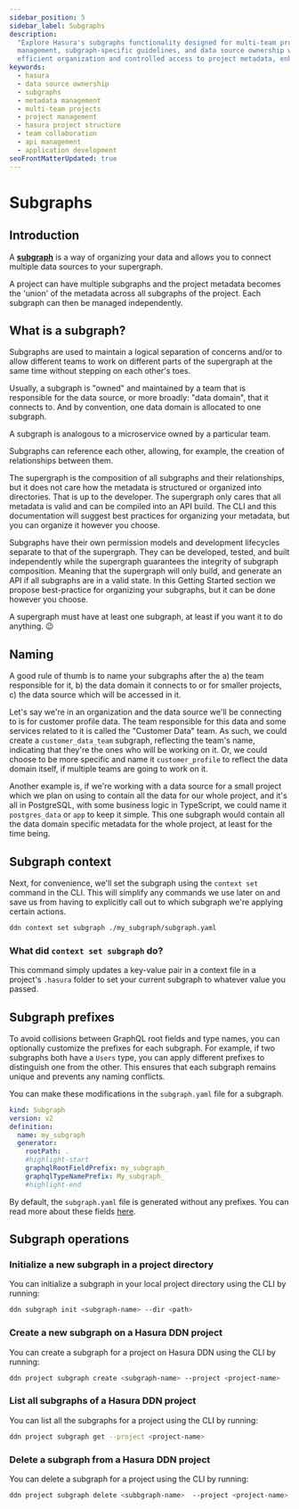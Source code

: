 ```yaml
---
sidebar_position: 5
sidebar_label: Subgraphs
description:
  "Explore Hasura's subgraphs functionality designed for multi-team projects. Understand the process of metadata object
  management, subgraph-specific guidelines, and data source ownership within Hasura. Discover how subgraphs facilitate
  efficient organization and controlled access to project metadata, enhancing team collaboration on Hasura projects."
keywords:
  - hasura
  - data source ownership
  - subgraphs
  - metadata management
  - multi-team projects
  - project management
  - hasura project structure
  - team collaboration
  - api management
  - application development
seoFrontMatterUpdated: true
---
```


# Subgraphs

## Introduction

A [**subgraph**](/project-configuration/subgraphs.mdx) is a way of organizing your data and allows you to connect
multiple data sources to your supergraph.

A project can have multiple subgraphs and the project metadata becomes the 'union' of the metadata across all subgraphs
of the project. Each subgraph can then be managed independently.

## What is a subgraph?

Subgraphs are used to maintain a logical separation of concerns and/or to allow different teams to work on different
parts of the supergraph at the same time without stepping on each other's toes.

Usually, a subgraph is "owned" and maintained by a team that is responsible for the data source, or more broadly:
"data domain", that it connects to. And by convention, one data domain is allocated to one subgraph.

A subgraph is analogous to a microservice owned by a particular team.

Subgraphs can reference each other, allowing, for example, the creation of relationships between them.

The supergraph is the composition of all subgraphs and their relationships, but it does not care how the metadata is
structured or organized into directories. That is up to the developer. The supergraph only cares that all metadata is
valid and can be compiled into an API build. The CLI and this documentation will suggest best practices for organizing
your metadata, but you can organize it however you choose.

Subgraphs have their own permission models and development lifecycles separate to that of the supergraph. They can be
developed, tested, and built independently while the supergraph guarantees the integrity of subgraph composition.
Meaning that the supergraph will only build, and generate an API if all subgraphs are in a valid state. In this Getting
Started section we propose best-practice for organizing your subgraphs, but it can be done however you choose.

A supergraph must have at least one subgraph, at least if you want it to do anything. 😉

## Naming

A good rule of thumb is to name your subgraphs after the a) the team responsible for it, b) the data domain it connects
to or for smaller projects, c) the data source which will be accessed in it.

Let's say we're in an organization and the data source we'll be connecting to is for customer profile data. The team
responsible for this data and some services related to it is called the "Customer Data" team. As such, we could create a
`customer_data_team` subgraph, reflecting the team's name, indicating that they're the ones who will be working on it.
Or, we could choose to be more specific and name it `customer_profile` to reflect the data domain itself, if multiple
teams are going to work on it.

Another example is, if we're working with a data source for a small project which we plan on using to contain all the
data for our whole project, and it's all in PostgreSQL, with some business logic in TypeScript, we could name it
`postgres_data` or `app` to keep it simple. This one subgraph would contain all the data domain specific metadata for
the whole project, at least for the time being.

## Subgraph context

Next, for convenience, we'll set the subgraph using the `context set` command in the CLI. This will simplify any
commands we use later on and save us from having to explicitly call out to which subgraph we're applying certain
actions.

```bash title="Run the following in your project, changing the directory to match where your subgraph.yaml is located:"
ddn context set subgraph ./my_subgraph/subgraph.yaml
```

### What did `context set subgraph` do?

This command simply updates a key-value pair in a context file in a project's `.hasura` folder to set your current
subgraph to whatever value you passed.

## Subgraph prefixes

To avoid collisions between GraphQL root fields and type names, you can optionally customize the prefixes for each
subgraph. For example, if two subgraphs both have a `Users` type, you can apply different prefixes to distinguish one
from the other. This ensures that each subgraph remains unique and prevents any naming conflicts.

You can make these modifications in the `subgraph.yaml` file for a subgraph.

```yaml title="Add the highlighted lines:"
kind: Subgraph
version: v2
definition:
  name: my_subgraph
  generator:
    rootPath: .
    #highlight-start
    graphqlRootFieldPrefix: my_subgraph_
    graphqlTypeNamePrefix: My_subgraph_
    #highlight-end
```

By default, the `subgraph.yaml` file is generated without any prefixes. You can read more about these fields
[here](supergraph-modeling/build-configs.mdx#subgraph-subgraphgeneratorconfig).

## Subgraph operations

### Initialize a new subgraph in a project directory

You can initialize a subgraph in your local project directory using the CLI by running:

```bash
ddn subgraph init <subgraph-name> --dir <path>
```

### Create a new subgraph on a Hasura DDN project

You can create a subgraph for a project on Hasura DDN using the CLI by running:

```bash
ddn project subgraph create <subgraph-name> --project <project-name>
```

### List all subgraphs of a Hasura DDN project

You can list all the subgraphs for a project using the CLI by running:

```bash
ddn project subgraph get --project <project-name>
```

### Delete a subgraph from a Hasura DDN project

You can delete a subgraph for a project using the CLI by running:

```bash
ddn project subgraph delete <subbgraph-name>  --project <project-name>
```


